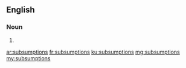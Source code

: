 ==English==

===Noun===
{{head|en}}

# {{plural of|subsumption}}

[[ar:subsumptions]]
[[fr:subsumptions]]
[[ku:subsumptions]]
[[mg:subsumptions]]
[[my:subsumptions]]